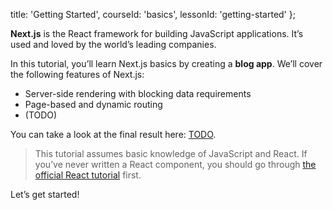 
  title: 'Getting Started',
  courseId: 'basics',
  lessonId: 'getting-started'
};

<p>
  <Logo size={80} />
</p>

**Next.js** is the React framework for building JavaScript applications. It’s used and loved by <Link href="/showcase"><a>the world’s leading companies</a></Link>.

In this tutorial, you’ll learn Next.js basics by creating a **blog app**. We’ll cover the following features of Next.js:

- Server-side rendering with blocking data requirements
- Page-based and dynamic routing
- (TODO)

You can take a look at the final result here: [TODO](https://learn-next-chibicode.now.sh/).

> This tutorial assumes basic knowledge of JavaScript and React. If you’ve never written a React component, you should go through [the official React tutorial](https://reactjs.org/tutorial/tutorial.html) first.

Let’s get started!

